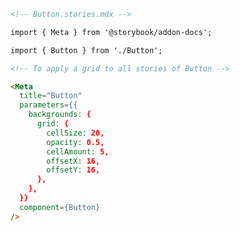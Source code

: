 ```md
<!-- Button.stories.mdx -->

import { Meta } from '@storybook/addon-docs';

import { Button } from './Button';

<!-- To apply a grid to all stories of Button -->

<Meta
  title="Button"
  parameters={{
    backgrounds: {
      grid: {
        cellSize: 20,
        opacity: 0.5,
        cellAmount: 5,
        offsetX: 16, 
        offsetY: 16,
      },
    },
  }}
  component={Button}
/>
```